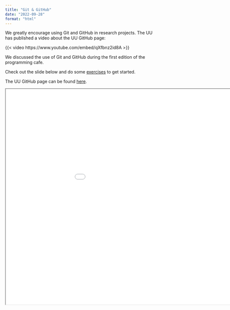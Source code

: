 ```yaml
---
title: "Git & GitHub"
date: "2022-09-28"
format: "html"
---
```


We greatly encourage using Git and GitHub in research projects. The UU has published a video about the UU GitHub page:

{{< video https://www.youtube.com/embed/qXfbnz2id8A >}}


We discussed the use of Git and GitHub during the first edition of the programming cafe.

Check out the slide below and do some [exercises](https://github.com/UtrechtUniversity/programming-cafe/exercises/git-and-github/git-and-github.md) to get started.

The UU GitHub page can be found [here](https://github.com/UtrechtUniversity).

```{=html}
<iframe width="1050" height="700" src="../../presentations/2022-09-28_git-and-github/slides/2022-09-28_git-and-github.html"></iframe>
```